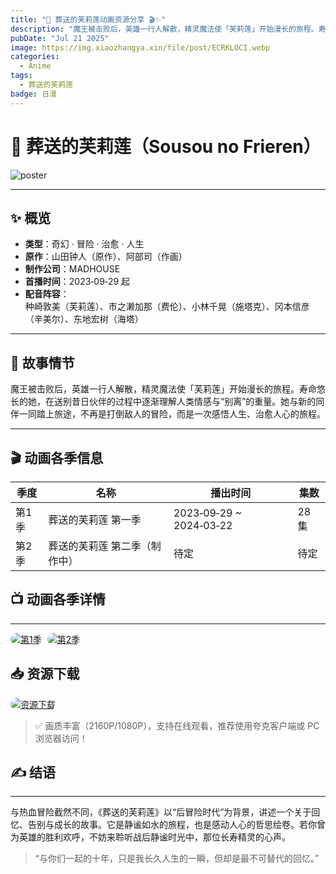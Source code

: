 ```yaml
---
title: "🌸 葬送的芙莉莲动画资源分享 🎬✨"
description: "魔王被击败后，英雄一行人解散，精灵魔法使「芙莉莲」开始漫长的旅程。寿命悠长的她，在送别昔日伙伴的过程中逐渐理解人类情感与“别离”的重量。她与新的同伴一同踏上旅途，不再是打倒敌人的冒险，而是一次感悟人生、治愈人心的旅程"
pubDate: "Jul 21 2025"
image: https://img.xiaozhangya.xin/file/post/ECRKLOCI.webp
categories:
  - Anime
tags:
  - 葬送的芙莉莲
badge: 日漫
---
```

# 🌸 **葬送的芙莉莲（Sousou no Frieren）**

![poster](https://img.xiaozhangya.xin/file/post/pJmK9rJO.webp)

---

## ✨ 概览

- **类型**：奇幻 · 冒险 · 治愈 · 人生  
- **原作**：山田钟人（原作）、阿部司（作画）  
- **制作公司**：MADHOUSE  
- **首播时间**：2023‑09‑29 起  
- **配音阵容**：  
  种崎敦美（芙莉莲）、市之濑加那（费伦）、小林千晃（施塔克）、冈本信彦（辛美尔）、东地宏树（海塔）

---

## 🧱 故事情节

魔王被击败后，英雄一行人解散，精灵魔法使「芙莉莲」开始漫长的旅程。寿命悠长的她，在送别昔日伙伴的过程中逐渐理解人类情感与“别离”的重量。她与新的同伴一同踏上旅途，不再是打倒敌人的冒险，而是一次感悟人生、治愈人心的旅程。

---

## 🎬 动画各季信息

| **季度**  | **名称**                          | **播出时间**                | **集数**  |
| ----- | ----------------------------- | ----------------------- | ----- |
| 第1季 | 葬送的芙莉莲 第一季           | 2023‑09‑29 ~ 2024‑03‑22 | 28 集 |
| 第2季 | 葬送的芙莉莲 第二季（制作中） | 待定                    | 待定  |

## 📺 动画各季详情

---

<div>
<a href="https://www.themoviedb.org/tv/209867/season/1" target="_blank" style="display:inline-block; margin-right:5px;">
  <img
    src="https://img.shields.io/badge/第1季-TMDB-blueviolet?style=for-the-badge"
    alt="第1季"
    style="border-radius:12px;" />
</a>
<a href="https://www.themoviedb.org/tv/209867/season/2" target="_blank" style="display:inline-block;">
  <img
    src="https://img.shields.io/badge/第2季-制作中-yellow?style=for-the-badge"
    alt="第2季"
    style="border-radius:12px;" />
</a>
</div>


## 📥 资源下载

<div>
<a href="https://pan.quark.cn/s/0c75eae575fd" target="_blank" style="display:inline-block; margin-right:5px;">
  <img
    src="https://img.shields.io/badge/资源下载-夸克网盘-4CAF50?style=for-the-badge"
    alt="资源下载"
    style="border-radius:12px;" />
</a> 
</div>


> ✅ 画质丰富（2160P/1080P），支持在线观看，推荐使用夸克客户端或 PC 浏览器访问！

## ✍️ 结语

---

与热血冒险截然不同，《葬送的芙莉莲》以“后冒险时代”为背景，讲述一个关于回忆、告别与成长的故事。它是静谧如水的旅程，也是感动人心的哲思绘卷。若你曾为英雄的胜利欢呼，不妨来聆听战后静谧时光中，那位长寿精灵的心声。

> “与你们一起的十年，只是我长久人生的一瞬，但却是最不可替代的回忆。”